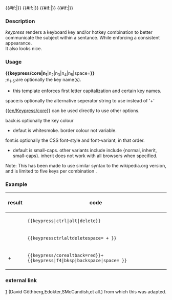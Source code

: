 {{en/Keypress/core|{{{1}}}}}<!--
-->{{#if:{{{2|}}}|{{{space|+}}}{{en/Keypress/core|{{{2}}}}}}}<!--
-->{{#if:{{{3|}}}|{{{space|+}}}{{en/Keypress/core|{{{3}}}}}}}<!--
-->{{#if:{{{4|}}}|{{{space|+}}}{{en/Keypress/core|{{{4}}}}}}}<!--
-->{{#if:{{{5|}}}|{{{space|+}}}{{en/Keypress/core|{{{5}}}}}}}<!--
--><noinclude>
===Description===
''keypress'' renders a keyboard key and/or hotkey combination to better communicate the subject within a sentance. While enforcing a consistent appearance.<br>
It also looks nice.
===Usage===
<b>{&#123;keypress/core|n<sub>1</sub></b>|n<sub>2</sub>|n<sub>3</sub>|n<sub>4</sub>|n<sub>5</sub>|space=<b>}}</b><br>
;n<sub>1-5</sub>:are optionally the key name(s).
* this template enforces first letter capitalization and certain key names.
;space:is optionally the alternative seperator string to use instead of '+'
{&#123;[[en/Keypress/core]]&#125;} can be used directly to use other options.
;back:is optionally the key colour 
* defaut is whitesmoke. border colour not variable.
;font:is optionally the CSS font-style and font-variant, in that order.
* default is small-caps. other variants include include {normal, inherit, small-caps}. inherit does not work with all browsers when specified.
Note: This has been made to use similar syntax to the wikipedia.org version, and is limited to five keys per combination<!--; if as a developer you make more than five keys necessary, then you are a monster-->.
===Example===
{| class="wikitable"
|-
!result
!code
|-
|{{en/Keypress|ctrl|alt|delete}}
|<code>{{en/!}}&#123;&#123;keypress|ctrl|alt|delete&#125;}</code>
|-
|{{en/Keypress|ctrl|alt|delete|space= + }}
|<code>{{en/!}}&#123;&#123;keypress{{en/!}}ctrl{{en/!}}alt{{en/!}}delete{{en/!}}space= + }&#125;</code>
|-
|{{en/Keypress/core|alt|back=red}}+{{en/Keypress|f4|bksp|backspace|space= }}
|<code>{{en/!}}&#123;&#123;&#107;eypress/core{{en/!}}alt{{en/!}}back=red&#125;}+&#123;&#123;keypress|f4|bksp|backspace|space= &#125;}</code>
|}
{{en/Note|This template uses &#123;&#123;[[en/Keypress/core]]}&#125; to avoid repeating code.<br>}}
===external link===
[http://en.wikipedia.org/wiki/Template:Key_press] (David Göthberg,Edokter,SMcCandish,et all.) from which this was adapted.
[[Category:en/Templates|{{PAGENAME}}]]</noinclude>